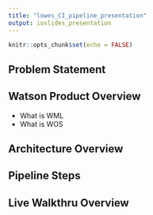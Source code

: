 ```yaml
---
title: "lowes_CI_pipeline_presentation"
output: ioslides_presentation
---
```


```r
knitr::opts_chunk$set(echo = FALSE)
```

## Problem Statement

## Watson Product Overview
- What is WML
- What is WOS

## Architecture Overview

## Pipeline Steps 

## Live Walkthru Overview

